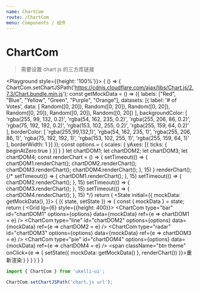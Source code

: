 ```yaml
---
name: ChartCom
route: /ChartCom
menu: Components / 组件
---
```



# ChartCom

> 需要设置 chart js 的三方库链接

<PropsTable of={ChartCom} />

<Playground style={{height: '100%'}}>
  {
    () => {
      ChartCom.setChartJSPath('https://cdnjs.cloudflare.com/ajax/libs/Chart.js/2.7.3/Chart.bundle.min.js');
      const getMockData = () => ({
        labels: ["Red", "Blue", "Yellow", "Green", "Purple", "Orange"],
        datasets: [{
          label: '# of Votes',
          data: [
            Random([0, 20]),
            Random([0, 20]),
            Random([0, 20]),
            Random([0, 20]),
            Random([0, 20]),
            Random([0, 20])
          ],
          backgroundColor: [
            'rgba(255, 99, 132, 0.2)',
            'rgba(54, 162, 235, 0.2)',
            'rgba(255, 206, 86, 0.2)',
            'rgba(75, 192, 192, 0.2)',
            'rgba(153, 102, 255, 0.2)',
            'rgba(255, 159, 64, 0.2)'
          ],
          borderColor: [
            'rgba(255,99,132,1)',
            'rgba(54, 162, 235, 1)',
            'rgba(255, 206, 86, 1)',
            'rgba(75, 192, 192, 1)',
            'rgba(153, 102, 255, 1)',
            'rgba(255, 159, 64, 1)'
          ],
          borderWidth: 1
        }]
      });
      const options = {
        scales: {
          yAxes: [{
            ticks: {
              beginAtZero:true
            }
          }]
        }
      }
      let chartDOM1;
      let chartDOM2;
      let chartDOM3;
      let chartDOM4;
      const renderChart = () => {
        setTimeout(() => {
          chartDOM1.renderChart();
          chartDOM2.renderChart();
          chartDOM3.renderChart();
          chartDOM4.renderChart();
        }, 15)
      }
      renderChart();
      {/* setTimeout(() => {
        chartDOM1.renderChart();
      }, 15)
      setTimeout(() => {
        chartDOM2.renderChart();
      }, 15)
      setTimeout(() => {
        chartDOM3.renderChart();
      }, 15)
      setTimeout(() => {
        chartDOM4.renderChart();
      }, 15) */}
      return (
        <State initial={{
          mockData: getMockData(),
        }}>
          {
            ({ state, setState }) => {
              const { mockData } = state;
              return (
                <Grid container className="p10" space={20}>
                  <Grid lg={6} style={{height: 400}}>
                    <ChartCom
                      type="bar"
                      id="chartDOM1"
                      options={options}
                      data={mockData} ref={e => chartDOM1 = e} />
                  </Grid>
                  <Grid lg={6}>
                    <ChartCom
                      type="line"
                      id="chartDOM2"
                      options={options}
                      data={mockData} ref={e => chartDOM2 = e} />
                  </Grid>
                  <Grid lg={6}>
                    <ChartCom
                      type="radar"
                      id="chartDOM3"
                      options={options}
                      data={mockData} ref={e => chartDOM3 = e} />
                  </Grid>
                  <Grid lg={6}>
                    <ChartCom
                      type="pie"
                      id="chartDOM4"
                      options={options}
                      data={mockData} ref={e => chartDOM4 = e} />
                  </Grid>
                  <Grid lg={6}>
                    <span className="btn theme" onClick={e => {
                      setState({
                        mockData: getMockData()
                      }, renderChart())
                    }}>重新渲染</span>
                  </Grid>
                </Grid>
              )
            }
          }
        </State>
      )
    }
  }
</Playground>

```jsx static
import { ChartCom } from 'ukelli-ui';

ChartCom.setChartJSPath('chart.js url');
```
